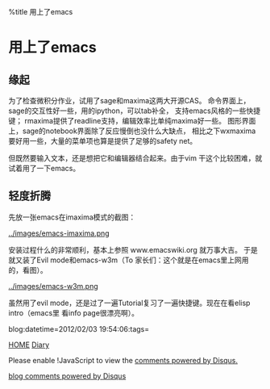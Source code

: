 %title 用上了emacs


=用上了emacs=

==缘起==
为了检查微积分作业，试用了sage和maxima这两大开源CAS。
命令界面上，sage的交互性好一些，用的ipython，可以tab补全，
支持emacs风格的一些快捷键；
rmaxima提供了readline支持，编辑效率比单纯maxima好一些。
图形界面上，sage的notebook界面除了反应慢倒也没什么大缺点，
相比之下wxmaxima要好用一些，大量的菜单项也算是提供了足够的safety net。

但既然要输入文本，还是想把它和编辑器结合起来。由于vim
干这个比较困难，就试着用了一下emacs。

==轻度折腾==

先放一张emacs在imaxima模式的截图：

[[../images/emacs-imaxima.png]]

安装过程什么的非常顺利，基本上参照 www.emacswiki.org 就万事大吉。
于是就又装了Evil mode和emacs-w3m（To 家长们：这个就是在emacs里上网用的，看图）。

[[../images/emacs-w3m.png]]

虽然用了evil mode，还是过了一遍Tutorial复习了一遍快捷键。现在在看elisp intro（emacs里
看info page很漂亮啊）。

blog:datetime=2012/02/03 19:54:06:tags=

[[../index|HOME]]   [[diary|Diary]]

<div id="disqus_thread"></div>
<script type="text/javascript" src="comment.js">
</script>
<noscript>Please enable !JavaScript to view the <a href="http://disqus.com/?ref_noscript">comments powered by Disqus.</a></noscript>
<a href="http://disqus.com" class="dsq-brlink">blog comments powered by <span class="logo-disqus">Disqus</span></a>
<script type="text/javascript" src="count.js">
</script>

